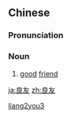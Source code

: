 ==Chinese==
{{zh-forms}}

===Pronunciation===
{{zh-pron
|m=liángyǒu
|cat=n
}}

===Noun===
{{zh-noun}}

# {{lb|zh|literary}} [[good]] [[friend]]

[[Category:Mandarin literary terms|liang2you3]]

[[ja:良友]]
[[zh:良友]]